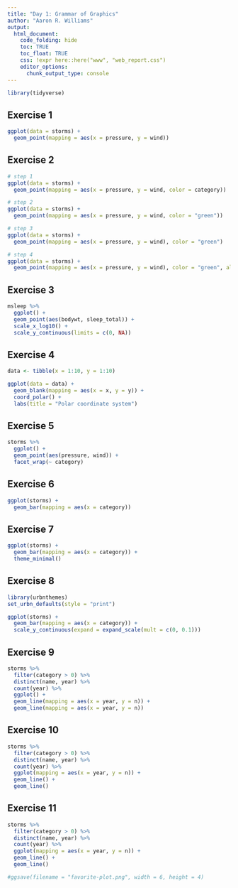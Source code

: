 ```yaml
---
title: "Day 1: Grammar of Graphics"
author: "Aaron R. Williams"
output:
  html_document:
    code_folding: hide
    toc: TRUE
    toc_float: TRUE
    css: !expr here::here("www", "web_report.css")
    editor_options:
      chunk_output_type: console
---
```


```r
library(tidyverse)

```

## Exercise 1

```r
ggplot(data = storms) + 
  geom_point(mapping = aes(x = pressure, y = wind))

```

## Exercise 2

```r
# step 1
ggplot(data = storms) + 
  geom_point(mapping = aes(x = pressure, y = wind, color = category))

# step 2
ggplot(data = storms) + 
  geom_point(mapping = aes(x = pressure, y = wind, color = "green"))

# step 3
ggplot(data = storms) + 
  geom_point(mapping = aes(x = pressure, y = wind), color = "green")

# step 4
ggplot(data = storms) + 
  geom_point(mapping = aes(x = pressure, y = wind), color = "green", alpha = 0.2)

```

## Exercise 3

```r
msleep %>%
  ggplot() +
  geom_point(aes(bodywt, sleep_total)) +
  scale_x_log10() +
  scale_y_continuous(limits = c(0, NA))

```

## Exercise 4

```r
data <- tibble(x = 1:10, y = 1:10)

ggplot(data = data) +
  geom_blank(mapping = aes(x = x, y = y)) +
  coord_polar() +
  labs(title = "Polar coordinate system")

```

## Exercise 5

```r
storms %>%
  ggplot() +
  geom_point(aes(pressure, wind)) +
  facet_wrap(~ category)

```

## Exercise 6

```r
ggplot(storms) +
  geom_bar(mapping = aes(x = category))

```

## Exercise 7

```r
ggplot(storms) +
  geom_bar(mapping = aes(x = category)) +
  theme_minimal()

```

## Exercise 8

```r
library(urbnthemes)
set_urbn_defaults(style = "print")

ggplot(storms) +
  geom_bar(mapping = aes(x = category)) +
  scale_y_continuous(expand = expand_scale(mult = c(0, 0.1)))

```

## Exercise 9

```r
storms %>%  
  filter(category > 0) %>%
  distinct(name, year) %>%
  count(year) %>%
  ggplot() + 
  geom_line(mapping = aes(x = year, y = n)) +
  geom_line(mapping = aes(x = year, y = n))

```

## Exercise 10

```r
storms %>%  
  filter(category > 0) %>%
  distinct(name, year) %>%
  count(year) %>%
  ggplot(mapping = aes(x = year, y = n)) + 
  geom_line() +
  geom_line()

```

## Exercise 11

```r
storms %>%  
  filter(category > 0) %>%
  distinct(name, year) %>%
  count(year) %>%
  ggplot(mapping = aes(x = year, y = n)) + 
  geom_line() +
  geom_line()

#ggsave(filename = "favorite-plot.png", width = 6, height = 4)

```